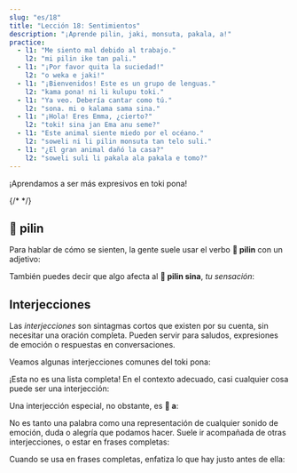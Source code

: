 ```yaml
---
slug: "es/18"
title: "Lección 18: Sentimientos"
description: "¡Aprende pilin, jaki, monsuta, pakala, a!"
practice:
  - l1: "Me siento mal debido al trabajo."
    l2: "mi pilin ike tan pali."
  - l1: "¡Por favor quita la suciedad!"
    l2: "o weka e jaki!"
  - l1: "¡Bienvenidos! Este es un grupo de lenguas."
    l2: "kama pona! ni li kulupu toki."
  - l1: "Ya veo. Debería cantar como tú."
    l2: "sona. mi o kalama sama sina."
  - l1: "¡Hola! Eres Emma, ¿cierto?"
    l2: "toki! sina jan Ema anu seme?"
  - l1: "Este animal siente miedo por el océano."
    l2: "soweli ni li pilin monsuta tan telo suli."
  - l1: "¿El gran animal dañó la casa?"
    l2: "soweli suli li pakala ala pakala e tomo?"
---
```



¡Aprendamos a ser más expresivos en toki pona!

<List>
  <Word sl="pilin" m="sentir, experimentar; corazón" />
  <Word sl="jaki" m="sucio, asqueroso, podrido" />
  <Word sl="monsuta" m="cosa aterradora, miedo" />
  <Word sl="pakala" m="romper, hacer daño" />
  {/* <Word sl="taso" m="but, only" />*/}
</List>

## 󱥎 pilin

Para hablar de cómo se sienten, la gente suele usar el verbo **󱥎 pilin** con un adjetivo:

<List>
  <Word sl="pilin pona" m="sentirse bien" />
  <Word sl="pilin wawa" m="sentirse poderoso" />
  <Sentence sl="mi pilin nasa." m="Me siento extraño." />
  <Sentence sl="sina pilin seme?" m="¿Cómo te sientes?" />
  <Sentence sl="mi pilin monsuta tan soweli." m="Me siento aterrada por los animales." />
</List>

También puedes decir que algo afecta al **󱥎 pilin sina**, *tu sensación*:

<List>
  <Sentence sl="sina pona e pilin mi." m="Me haces sentir mejor." />
  <Sentence sl="kon li jaki tawa pilin." m="El aire se siente sucio." />
</List>

## Interjecciones

Las *interjecciones* son sintagmas cortos que existen por su cuenta, sin necesitar una oración completa. Pueden servir para saludos, expresiones de emoción o respuestas en conversaciones.

Veamos algunas interjecciones comunes del toki pona:

<List>
  <Word sl="toki!" m="¡Hola! ¡Hablemos!" />
  <Word sl="pona!" m="¡Bien!" />
  <Word sl="sona." m="Ya veo. Entendido." />
  <Word sl="wawa!" m="¡Increíble! ¡Impresionante!" />
  <Word sl="lon." m="Eso es cierto." />
  <Word sl="kama pona!" m="¡Bienvenido!" />
</List>

¡Esta no es una lista completa! En el contexto adecuado, casi cualquier cosa puede ser una interjección:

<List>
  <Word sl="pipi!" m="(¡Aaah!) ¡Un bicho!" />
</List>

Una interjección especial, no obstante, es **󱤀 a**:

<List>
  <Word sl="a" m="ah, uh, oh" />
</List>

No es tanto una palabra como una representación de cualquier sonido de emoción, duda o alegría que podamos hacer. Suele ir acompañada de otras interjecciones, o estar en frases completas:

<List>
    <Word sl="suwi a!" m="¡Qué adorable!" />
    <Word sl="a, ken." m="Oh, tal vez." />
    <Word sp="󱤀&zwnj;󱤀&zwnj;󱤀" sl="a a a!" m="¡Jajaja!" />
</List>

Cuando se usa en frases completas, enfatiza lo que hay justo antes de ella:

<List>
    <Sentence sl="mi sona ala a e ni!" m="¡<strong>No</strong> sé de esto! (para nada, en absoluto)" />
</List>

<Practice exercises={frontmatter.practice} />
